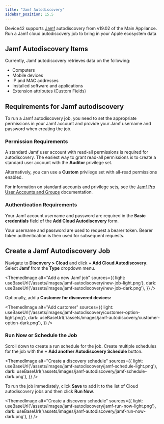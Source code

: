 ```yaml
---
title: "Jamf Autodiscovery"
sidebar_position: 15.5
---
```



Device42 supports [Jamf](https://www.jamf.com/) autodiscovery from v19.02 of the Main Appliance. Run a Jamf cloud autodiscovery job to bring in your Apple ecosystem data.

## Jamf Autodiscovery Items

Currently, Jamf autodiscovery retrieves data on the following:

- Computers
- Mobile devices
- IP and MAC addresses
- Installed software and applications
- Extension attributes (Custom Fields)

## Requirements for Jamf autodiscovery

To run a Jamf autodiscovery job, you need to set the appropriate permissions in your Jamf account and provide your Jamf username and password when creating the job.

### Permission Requirements

A standard Jamf user account with read-all permissions is required for autodiscovery. The easiest way to grant read-all permissions is to create a standard user account with the **Auditor** privilege set. 

Alternatively, you can use a **Custom** privilege set with all-read permissions enabled. 

For information on standard accounts and privilege sets, see the [Jamf Pro User Accounts and Groups](https://learn.jamf.com/en-US/bundle/jamf-pro-documentation-current/page/Jamf_Pro_User_Accounts_and_Groups.html) documentation.

### Authentication Requirements 

Your Jamf account username and password are required in the **Basic credentials** field of the **Add Cloud Autodiscovery** form.  

Your username and password are used to request a bearer token. Bearer token authentication is then used for subsequent requests.

## Create a Jamf Autodiscovery Job

Navigate to **Discovery > Cloud** and click **+ Add Cloud Autodiscovery**. Select **Jamf** from the **Type** dropdown menu.

<ThemedImage
  alt="Add a new Jamf job"
  sources={{
    light: useBaseUrl('/assets/images/jamf-autodiscovery/new-job-light.png'),
    dark: useBaseUrl('/assets/images/jamf-autodiscovery/new-job-dark.png'),
  }}
/>

Optionally, add a **Customer for discovered devices:**

<ThemedImage
  alt="Add customer"
  sources={{
    light: useBaseUrl('/assets/images/jamf-autodiscovery/customer-option-light.png'),
    dark: useBaseUrl('/assets/images/jamf-autodiscovery/customer-option-dark.png'),
  }}
/>

### Run Now or Schedule the Job

Scroll down to create a run schedule for the job. Create multiple schedules for the job with the **+ Add another Autodiscovery Schedule** button.

<ThemedImage
  alt="Create a discovery schedule"
  sources={{
    light: useBaseUrl('/assets/images/jamf-autodiscovery/jamf-schedule-light.png'),
    dark: useBaseUrl('/assets/images/jamf-autodiscovery/jamf-schedule-dark.png'),
  }}
/>

To run the job immediately, click **Save** to add it to the list of Cloud autodiscovery jobs and then click **Run Now**.

<ThemedImage
  alt="Create a discovery schedule"
  sources={{
    light: useBaseUrl('/assets/images/jamf-autodiscovery/jamf-run-now-light.png'),
    dark: useBaseUrl('/assets/images/jamf-autodiscovery/jamf-run-now-dark.png'),
  }}
/>

